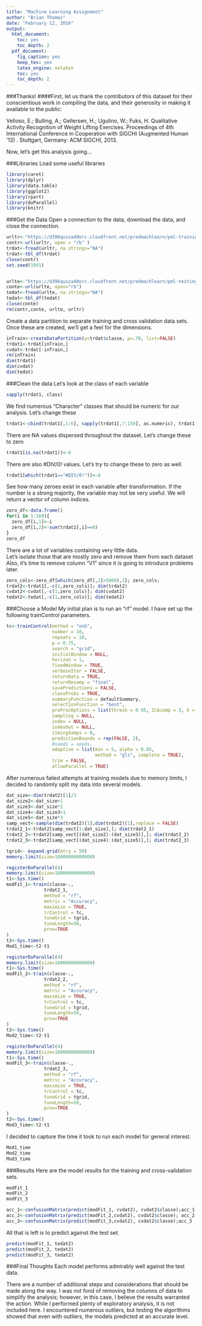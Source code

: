 ---
title: "Machine Learning Assignment"
author: "Brian Thomas"
date: "February 12, 2016"
output:
  html_document:
    toc: yes
    toc_depth: 2
  pdf_document:
    fig_caption: yes
    keep_tex: yes
    latex_engine: xelatex
    toc: yes
    toc_depth: 2
---

###Thanks!
####First, let us thank the contributors of this dataset for their conscientious work in compiling the data, and their generosity in making it available to the public:

Velloso, E.; Bulling, A.; Gellersen, H.; Ugulino, W.; Fuks, H. Qualitative Activity Recognition of Weight Lifting Exercises. Proceedings of 4th International Conference in Cooperation with SIGCHI (Augmented Human '13) . Stuttgart, Germany: ACM SIGCHI, 2013.

Now, let's get this analysis going...

###Libraries
Load some useful libraries

```{r, message=FALSE, comment=TRUE, warning=FALSE, cache=TRUE}
library(caret)
library(dplyr)
library(data.table)
library(ggplot2)
library(rpart)
library(doParallel)
library(knitr)
```

###Get the Data
Open a connection to the data, download the data, and close the connection.
```{r, message=FALSE, echo=TRUE, comment=TRUE, warning=FALSE, cache=TRUE}

urltr<-"https://d396qusza40orc.cloudfront.net/predmachlearn/pml-training.csv"
contr<-url(urltr, open = "rb" )
trdat<-fread(urltr, na.strings="NA")
trdat<-tbl_df(trdat)
close(contr)
set.seed(1991)


urlte<-"https://d396qusza40orc.cloudfront.net/predmachlearn/pml-testing.csv"
conte<-url(urlte, open="rb")
tedat<-fread(urlte, na.strings="NA")
tedat<-tbl_df(tedat)
close(conte)
rm(contr,conte, urlte, urltr)

```

Create a data partition to separate training and cross validation data sets.  Once these are created, we'll get a feel for the dimensions.
```{r, message=FALSE, echo=TRUE, comment=TRUE, warning=FALSE, cache=TRUE}
inTrain<-createDataPartition(y=trdat$classe, p=.70, list=FALSE)
trdat1<-trdat[inTrain,]
cvdat<-trdat[-inTrain,]
rm(inTrain)
dim(trdat1)
dim(cvdat)
dim(tedat)
```

###Clean the data
Let's look at the class of each variable
```{r, message=FALSE, echo=TRUE, comment=TRUE, warning=FALSE, cache=TRUE}
sapply(trdat1, class) 
```

We find numerous "Character" classes that should be numeric for our analysis.
Let's change these
```{r, message=FALSE, echo=TRUE, comment=TRUE, warning=FALSE, cache=TRUE}
trdat1<-cbind(trdat1[,1:6], sapply(trdat1[,7:159], as.numeric), trdat1[,160])
```

There are NA values dispersed throughout the dataset.  Let's change these to zero
```{r, message=FALSE, echo=TRUE, comment=TRUE, warning=FALSE, cache=TRUE}
trdat1[is.na(trdat1)]<-0
```

There are also #DIV/0! values.  Let's try to change these to zero as well.
```{r, message=FALSE, echo=TRUE, comment=TRUE, warning=FALSE, cache=TRUE}
trdat1[which(trdat1=="#DIV/0!")]<-0
```


See how many zeroes exist in each variable after transformation.  If the number is a strong majority, the variable may not be very useful.  We will return a vector of column indices.
```{r, message=FALSE, echo=TRUE, comment=TRUE, warning=FALSE, cache=TRUE}
zero_df<-data.frame()
for(i in 1:160){
  zero_df[i,1]<-i
  zero_df[i,2]<-sum(trdat1[,i]==0)
}
zero_df
```

There are a lot of variables containing very little data.  
Let's isolate those that are mostly zero and remove them from each dataset
Also, it's time to remove column "V1" since it is going to introduce problems later.
```{r, message=FALSE, echo=TRUE, comment=TRUE, warning=FALSE, cache=TRUE}
zero_cols<-zero_df[which(zero_df[,2]>5000),1]; zero_cols;
trdat2<-trdat1[,-c(1,zero_cols)]; dim(trdat2)
cvdat2<-cvdat[,-c(1,zero_cols)]; dim(cvdat2)
tedat2<-tedat[,-c(1,zero_cols)]; dim(tedat2)
```

###Choose a Model
My initial plan is to run an "rf" model.  I have set up the following trainControl parameters.
```{r, message=FALSE, echo=TRUE, comment=TRUE, warning=FALSE, cache=TRUE}
tc<-trainControl(method = "oob",
                 number = 10,
                 repeats = 10,
                 p = 0.75,
                 search = "grid",
                 initialWindow = NULL,
                 horizon = 1,
                 fixedWindow = TRUE,
                 verboseIter = FALSE,
                 returnData = TRUE,
                 returnResamp = "final",
                 savePredictions = FALSE,
                 classProbs = TRUE,
                 summaryFunction = defaultSummary,
                 selectionFunction = "best",
                 preProcOptions = list(thresh = 0.95, ICAcomp = 3, k = 5),
                 sampling = NULL,
                 index = NULL,
                 indexOut = NULL,
                 timingSamps = 0,
                 predictionBounds = rep(FALSE, 2),
                 #seeds = seeds,
                 adaptive = list(min = 5, alpha = 0.05,
                                 method = "gls", complete = TRUE),
                 trim = FALSE,
                 allowParallel = TRUE)
```

After numerous failed attempts at training models due to memory limits,
I decided to randomly split my data into several models.
```{r, message=FALSE, echo=TRUE, comment=TRUE, warning=FALSE, cache=TRUE}
dat_size<-dim(trdat2)[1]/3
dat_size2<-dat_size+1
dat_size3<-dat_size*2
dat_size4<-dat_size3+1
dat_size5<-dat_size*3
samp_vect<-sample(dim(trdat2)[1],dim(trdat2)[1],replace = FALSE)
trdat2_1<-trdat2[samp_vect[1:dat_size],]; dim(trdat2_1)
trdat2_2<-trdat2[samp_vect[(dat_size2):(dat_size3)],]; dim(trdat2_2)
trdat2_3<-trdat2[samp_vect[(dat_size4):(dat_size5)],]; dim(trdat2_3)
```

```{r, message=FALSE, echo=TRUE, comment=TRUE, warning=FALSE, cache=TRUE}
tgrid<- expand.grid(mtry = 50)
memory.limit(size=10000000000000)

registerDoParallel(4)
memory.limit(size=10000000000000)
t1<-Sys.time()
modFit_1<-train(classe~., 
              trdat2_1, 
              method = "rf",  
              metric = "Accuracy",   
              maximize = TRUE,
              trControl = tc, 
              tuneGrid = tgrid,
              tuneLength=50,
              prox=TRUE
)
t2<-Sys.time()
Mod1_time<-t2-t1

registerDoParallel(4)
memory.limit(size=10000000000000)
t1<-Sys.time()
modFit_2<-train(classe~., 
              trdat2_2, 
              method = "rf",  
              metric = "Accuracy",   
              maximize = TRUE,
              trControl = tc, 
              tuneGrid = tgrid,
              tuneLength=50,
              prox=TRUE
)
t2<-Sys.time()
Mod2_time<-t2-t1

registerDoParallel(4)
memory.limit(size=10000000000000)
t1<-Sys.time()
modFit_3<-train(classe~., 
              trdat2_3, 
              method = "rf",  
              metric = "Accuracy",   
              maximize = TRUE,
              trControl = tc, 
              tuneGrid = tgrid,
              tuneLength=50,
              prox=TRUE
)
t2<-Sys.time()
Mod3_time<-t2-t1
```

I decided to capture the time it took to run each model for general interest.
```{r, message=FALSE, echo=TRUE, comment=TRUE, warning=FALSE, cache=TRUE}
Mod1_time
Mod2_time
Mod3_time
```

###Results
Here are the model results for the training and cross-validation sets.
```{r, message=FALSE, echo=TRUE, comment=TRUE, warning=FALSE, cache=TRUE}
modFit_1
modFit_2
modFit_3

acc_1<-confusionMatrix(predict(modFit_1, cvdat2), cvdat2$classe);acc_1
acc_2<-confusionMatrix(predict(modFit_2,cvdat2), cvdat2$classe); acc_2
acc_3<-confusionMatrix(predict(modFit_3,cvdat2), cvdat2$classe);acc_3
```

All that is left is to predict against the test set.
```{r, message=FALSE, echo=TRUE, comment=TRUE, warning=FALSE, cache=TRUE}
predict(modFit_1, tedat2)
predict(modFit_2, tedat2)
predict(modFit_3, tedat2)
```

###Final Thoughts
Each model performs admirably well against the test data.

There are a number of additional steps and considerations that should be made along the way.  I was not fond of removing the columns of data to simplify the analysis; however, in this case, I believe the results warranted the action.  While I performed plenty of exploratory analysis, it is not included here.  I encountered numerous outliers, but testing the algorithms showed that even with outliers, the models predicted at an accurate level.